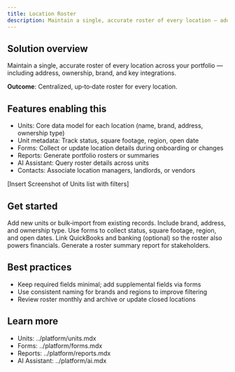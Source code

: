 ```yaml
---
title: Location Roster
description: Maintain a single, accurate roster of every location — address, ownership, brand, and integrations — across your portfolio.
---
```



## Solution overview

Maintain a single, accurate roster of every location across your portfolio — including address, ownership, brand, and key integrations.

**Outcome**: Centralized, up‑to‑date roster for every location.

## Features enabling this

- Units: Core data model for each location (name, brand, address, ownership type)
- Unit metadata: Track status, square footage, region, open date
- Forms: Collect or update location details during onboarding or changes
- Reports: Generate portfolio rosters or summaries
- AI Assistant: Query roster details across units
- Contacts: Associate location managers, landlords, or vendors

<DevOnly>[Insert Screenshot of Units list with filters]</DevOnly>

## Get started

<Steps>
  <Step title="Create or import units">
    Add new units or bulk‑import from existing records. Include brand, address, and ownership type.
  </Step>
  <Step title="Capture metadata">Use forms to collect status, square footage, region, and open dates.</Step>
  <Step title="Connect integrations">
    Link QuickBooks and banking (optional) so the roster also powers financials.
  </Step>
  <Step title="Publish roster reports">Generate a roster summary report for stakeholders.</Step>
</Steps>

## Best practices

- Keep required fields minimal; add supplemental fields via forms
- Use consistent naming for brands and regions to improve filtering
- Review roster monthly and archive or update closed locations

## Learn more

- Units: ../platform/units.mdx
- Forms: ../platform/forms.mdx
- Reports: ../platform/reports.mdx
- AI Assistant: ../platform/ai.mdx
